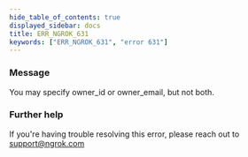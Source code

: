 ```yaml
---
hide_table_of_contents: true
displayed_sidebar: docs
title: ERR_NGROK_631
keywords: ["ERR_NGROK_631", "error 631"]
---
```


### Message

You may specify owner_id or owner_email, but not both.

### Further help

If you're having trouble resolving this error, please reach out to [support@ngrok.com](mailto:support@ngrok.com?subject=Help%20with%20ERR_NGROK_631)
